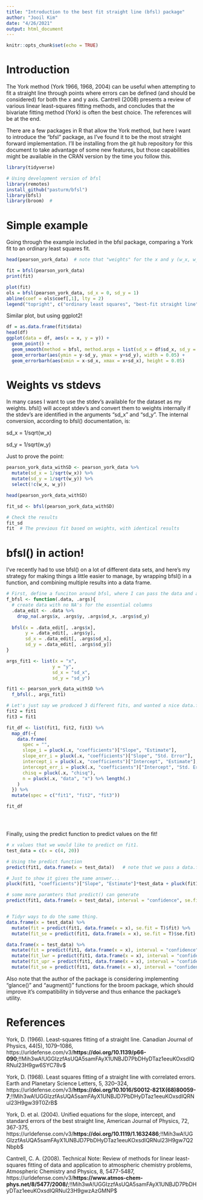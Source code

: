 ---
title: "Introduction to the best fit straight line (bfsl) package"
author: "Jooil Kim"
date: "4/26/2021"
output: html_document
---

```{r setup, include=FALSE}
knitr::opts_chunk$set(echo = TRUE)
```

# Introduction

The York method (York 1966, 1968, 2004) can be useful when attempting to fit a straight line through points where errors can be defined (and should be considered) for both the x and y axis. Cantrell (2008) presents a review of various linear least-squares fitting methods, and concludes that the bivariate fitting method (York) is often the best choice. The references will be at the end.

There are a few packages in R that allow the York method, but here I want to introduce the "bfsl" package, as I've found it to be the most straight forward implementation. I'll be installing from the git hub repository for this document to take advantage of some new features, but those capabilities might be available in the CRAN version by the time you follow this.


```{r setting up the libraries}
library(tidyverse)

# Using development version of bfsl
library(remotes)
install_github("pasturm/bfsl")
library(bfsl)
library(broom)  # 
```

# Simple example

Going through the example included in the bfsl package, comparing a York fit to an ordinary least squares fit.


```{r bfsl example code}
head(pearson_york_data)  # note that "weights" for the x and y (w_x, w_y) are given, and will be used in bfsl.

fit = bfsl(pearson_york_data)
print(fit)

plot(fit)
ols = bfsl(pearson_york_data, sd_x = 0, sd_y = 1)
abline(coef = ols$coef[,1], lty = 2)
legend("topright", c("ordinary least squares", "best-fit straight line"), lty = c(2,1))

```


Similar plot, but using ggplot2!

```{r bfsl plotting with ggplot}
df = as.data.frame(fit$data)
head(df)
ggplot(data = df, aes(x = x, y = y)) +
  geom_point() +
  geom_smooth(method = bfsl, method.args = list(sd_x = df$sd_x, sd_y = df$sd_y), se = TRUE) +
  geom_errorbar(aes(ymin = y-sd_y, ymax = y+sd_y), width = 0.05) +
  geom_errorbarh(aes(xmin = x-sd_x, xmax = x+sd_x), height = 0.05)

```

# Weights vs stdevs

In many cases I want to use the stdev's available for the dataset as my weights. bfsl() will accept stdev's and convert them to weights internally if the stdev's are identified in the arguments "sd_x" and "sd_y". The internal conversion, according to bfsl() documentation, is:

sd_x = 1/sqrt(w_x)

sd_y = 1/sqrt(w_y)

Just to prove the point:

```{r bfsl fit with sd}
pearson_york_data_withSD <- pearson_york_data %>%
  mutate(sd_x = 1/sqrt(w_x)) %>%
  mutate(sd_y = 1/sqrt(w_y)) %>%
  select(!c(w_x, w_y))

head(pearson_york_data_withSD)

fit_sd <- bfsl(pearson_york_data_withSD)

# Check the results
fit_sd
fit  # The previous fit based on weights, with identical results

```

# bfsl() in action!

I've recently had to use bfsl() on a lot of different data sets, and here's my strategy for making things a little easier to manage, by wrapping bfsl() in a function, and combining multiple results into a data frame.

```{r bfsl practical use code}
# First, define a funciton around bfsl, where I can pass the data and a set of arguments, and get the bfsl() results back.
f_bfsl <- function(.data, .args){
  # create data with no NA's for the essential columns
  .data_edit <- .data %>%
    drop_na(.args$x, .args$y, .args$sd_x, .args$sd_y)
  
  bfsl(x = .data_edit[, .args$x], 
       y = .data_edit[, .args$y], 
       sd_x = .data_edit[, .args$sd_x], 
       sd_y = .data_edit[, .args$sd_y])
}

args_fit1 <- list(x = "x", 
                 y = "y", 
                 sd_x = "sd_x", 
                 sd_y = "sd_y")

fit1 <- pearson_york_data_withSD %>%
  f_bfsl(., args_fit1)

# Let's just say we produced 3 different fits, and wanted a nice data.frame to see it togther...
fit2 = fit1
fit3 = fit1

fit_df <- list(fit1, fit2, fit3) %>%
  map_df(~{
    data.frame(
      spec = "",
      slope_i = pluck(.x, "coefficients")["Slope", "Estimate"],
      slope_err_i = pluck(.x, "coefficients")["Slope", "Std. Error"],
      intercept_i = pluck(.x, "coefficients")["Intercept", "Estimate"],
      intercept_err_i = pluck(.x, "coefficients")["Intercept", "Std. Error"],
      chisq = pluck(.x, "chisq"),
      n = pluck(.x, "data", "x") %>% length(.)
    )
  }) %>%
  mutate(spec = c("fit1", "fit2", "fit3"))

fit_df  





```


Finally, using the predict function to predict values on the fit!

```{r}
# x values that we would like to predict on fit1.
test_data = c(x = c(4, 20)) 

# Using the predict function
predict(fit1, data.frame(x = test_data))   # note that we pass a data.frame with column names identical to one used when the fit was derived.

# Just to show it gives the same answer...
pluck(fit1, "coefficients")["Slope", "Estimate"]*test_data + pluck(fit1, "coefficients")["Intercept", "Estimate"]

# some more paramters that predict() can generate
predict(fit1, data.frame(x = test_data), interval = "confidence", se.fit = T) 


# Tidyr ways to do the same thing.
data.frame(x = test_data) %>%
  mutate(fit = predict(fit1, data.frame(x = x), se.fit = T)$fit) %>%
  mutate(fit_se = predict(fit1, data.frame(x = x), se.fit = T)$se.fit)

data.frame(x = test_data) %>%
  mutate(fit = predict(fit1, data.frame(x = x), interval = "confidence", se.fit = T)$fit[,"fit"]) %>%
  mutate(fit_lwr = predict(fit1, data.frame(x = x), interval = "confidence", se.fit = T)$fit[,"lwr"]) %>%
  mutate(fit_upr = predict(fit1, data.frame(x = x), interval = "confidence", se.fit = T)$fit[,"upr"]) %>%
  mutate(fit_se = predict(fit1, data.frame(x = x), interval = "confidence", se.fit = T)$se.fit)
```


Also note that the author of the package is considering implementing “glance()” and “augment()” functions for the broom package, which should improve it's compatibility in tidyverse and thus enhance the package's utility.




# References

York, D. (1966). Least-squares fitting of a straight line. Canadian Journal of Physics, 44(5), 1079–1086, https://urldefense.com/v3/__https://doi.org/10.1139/p66-090__;!!Mih3wA!UGGIzzfAsUQA5samFAyX1UNBJD7PbDHyDTaz1eeuKOxsdIQRNul23H9gw6SYC78v$ 

York, D. (1968). Least squares fitting of a straight line with correlated errors. Earth and Planetary Science Letters, 5, 320–324, https://urldefense.com/v3/__https://doi.org/10.1016/S0012-821X(68)80059-7__;!!Mih3wA!UGGIzzfAsUQA5samFAyX1UNBJD7PbDHyDTaz1eeuKOxsdIQRNul23H9gw39T0ZrB$ 

York, D. et al. (2004). Unified equations for the slope, intercept, and standard errors of the best straight line, American Journal of Physics, 72, 367-375, https://urldefense.com/v3/__https://doi.org/10.1119/1.1632486__;!!Mih3wA!UGGIzzfAsUQA5samFAyX1UNBJD7PbDHyDTaz1eeuKOxsdIQRNul23H9gw7Q2Nbpb$ 

Cantrell, C. A. (2008). Technical Note: Review of methods for linear least-squares fitting of data and application to atmospheric chemistry problems, Atmospheric Chemistry and Physics, 8, 5477-5487, https://urldefense.com/v3/__https://www.atmos-chem-phys.net/8/5477/2008/__;!!Mih3wA!UGGIzzfAsUQA5samFAyX1UNBJD7PbDHyDTaz1eeuKOxsdIQRNul23H9gwzAzGMNP$ 
